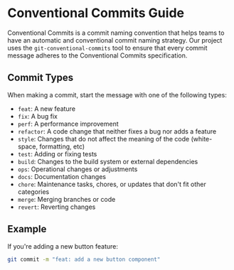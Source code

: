 
<Meta title="Documentation/Conventional Commits" />

# Conventional Commits Guide

Conventional Commits is a commit naming convention that helps teams to have an automatic and conventional commit naming strategy. Our project uses the `git-conventional-commits` tool to ensure that every commit message adheres to the Conventional Commits specification.

## Commit Types

When making a commit, start the message with one of the following types:

- `feat`: A new feature
- `fix`: A bug fix
- `perf`: A performance improvement
- `refactor`: A code change that neither fixes a bug nor adds a feature
- `style`: Changes that do not affect the meaning of the code (white-space, formatting, etc)
- `test`: Adding or fixing tests
- `build`: Changes to the build system or external dependencies
- `ops`: Operational changes or adjustments
- `docs`: Documentation changes
- `chore`: Maintenance tasks, chores, or updates that don't fit other categories
- `merge`: Merging branches or code
- `revert`: Reverting changes

## Example

If you're adding a new button feature:

```bash
git commit -m "feat: add a new button component"
```
